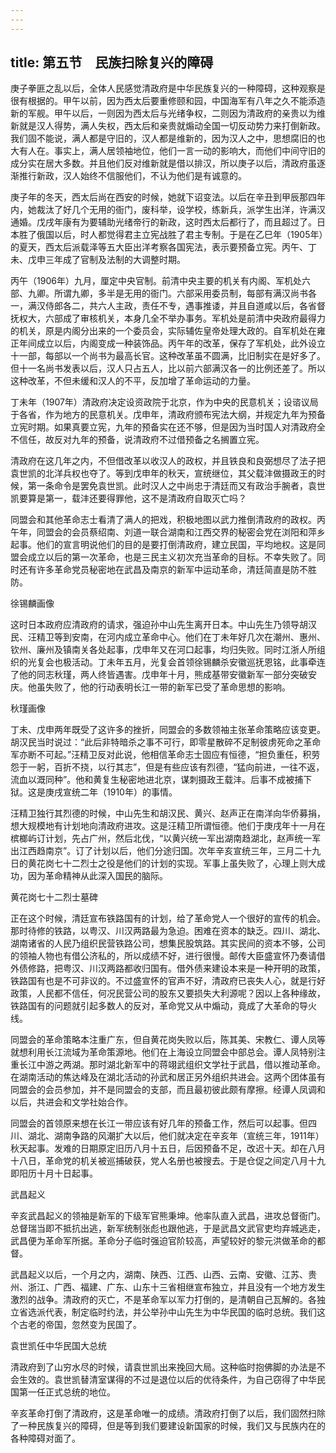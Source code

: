 ```yaml
---
---
---
```

title: 第五节　民族扫除复兴的障碍
---




庚子拳匪之乱以后，全体人民感觉清政府是中华民族复兴的一种障碍，这种观察是很有根据的。甲午以前，因为西太后要重修颐和园，中国海军有八年之久不能添造新的军舰。甲午以后，一则因为西太后与光绪争权，二则因为清政府的亲贵以为维新就是汉人得势，满人失权，西太后和亲贵就煽动全国一切反动势力来打倒新政。我们固不能说，满人都是守旧的，汉人都是维新的，因为汉人之中，思想腐旧的也大有人在。事实上，满人居领袖地位，他们一言一动的影响大，而他们中间守旧的成分实在居大多数。并且他们反对维新就是借以排汉，所以庚子以后，清政府虽逐渐推行新政，汉人始终不信服他们，不认为他们是有诚意的。

庚子年的冬天，西太后尚在西安的时候，她就下诏变法。以后在辛丑到甲辰那四年内，她裁汰了好几个无用的衙门，废科举，设学校，练新兵，派学生出洋，许满汉通婚。戊戌年康有为要辅助光绪帝行的新政，这时西太后都行了，而且超过了。日本胜了俄国以后，时人都觉得君主立宪战胜了君主专制。于是在乙巳年（1905年）的夏天，西太后派载泽等五大臣出洋考察各国宪法，表示要预备立宪。丙午、丁未、戊申三年成了官制及法制的大调整时期。

丙午（1906年）九月，厘定中央官制。前清中央主要的机关有内阁、军机处六部、九卿。所谓九卿，多半是无用的衙门。六部采用委员制，每部有满汉尚书各一，满汉侍郎各二，共六人主政，责任不专，遇事推诿，并且自道咸以后，各省督抚权大，六部成了审核机关，本身几全不举办事务。军机处是前清中央政府最得力的机关，原是内阁分出来的一个委员会，实际辅佐皇帝处理大政的。自军机处在雍正年间成立以后，内阁变成一种装饰品。丙午年的改革，保存了军机处，此外设立十一部，每部以一个尚书为最高长官。这种改革虽不圆满，比旧制实在是好多了。但十一名尚书发表以后，汉人只占五人，比以前六部满汉各一的比例还差了。所以这种改革，不但未缓和汉人的不平，反加增了革命运动的力量。

丁未年（1907年）清政府决定设资政院于北京，作为中央的民意机关；设谘议局于各省，作为地方的民意机关。戊申年，清政府颁布宪法大纲，并规定九年为预备立宪时期。如果真要立宪，九年的预备实在还不够，但是因为当时国人对清政府全不信任，故反对九年的预备，说清政府不过借预备之名搁置立宪。

清政府在这几年之内，不但借改革以收汉人的政权，并且铁良和良弼想尽了法子把袁世凯的北洋兵权也夺了。等到戊申年的秋天，宣统继位，其父载沣做摄政王的时候，第一条命令是罢免袁世凯。此时汉人之中尚忠于清廷而又有政治手腕者，袁世凯要算是第一，载沣还要得罪他，这不是清政府自取灭亡吗？

同盟会和其他革命志士看清了满人的把戏，积极地图以武力推倒清政府的政权。丙午年，同盟会的会员蔡绍南、刘道一联合湖南和江西交界的秘密会党在浏阳和萍乡起事。他们的宣言明说他们的目的是要打倒清政府，建立民国，平均地权。这是同盟会成立以后的第一次革命，也是三民主义初次充当革命的目标。不幸失败了。同时还有许多革命党员秘密地在武昌及南京的新军中运动革命，清廷简直是防不胜防。



徐锡麟画像

这时日本政府应清政府的请求，强迫孙中山先生离开日本。中山先生乃领导胡汉民、汪精卫等到安南，在河内成立革命中心。他们在丁未年好几次在潮州、惠州、钦州、廉州及镇南关各处起事，戊申年又在河口起事，均归失败。同时江浙人所组织的光复会也极活动。丁未年五月，光复会首领徐锡麟杀安徽巡抚恩铭，此事牵连了他的同志秋瑾，两人终皆遇害。戊申年十月，熊成基带安徽新军一部分突破安庆。他虽失败了，他的行动表明长江一带的新军已受了革命思想的影响。



秋瑾画像

丁未、戊申两年既受了这许多的挫折，同盟会的多数领袖主张革命策略应该变更。胡汉民当时说过：“此后非特暗杀之事不可行，即零星散碎不足制彼虏死命之革命军亦断不可起。”汪精卫反对此说，他相信革命志士固应有恒德，“担负重任，积劳怨于一躬，百折不挠，以行其志”，但是有些应该有烈德，“猛向前进，一往不返，流血以溉同种”。他和黄复生秘密地进北京，谋刺摄政王载沣。后事不成被捕下狱。这是庚戌宣统二年（1910年）的事情。

汪精卫独行其烈德的时候，中山先生和胡汉民、黄兴、赵声正在南洋向华侨募捐，想大规模地有计划地向清政府进攻。这是汪精卫所谓恒德。他们于庚戌年十一月在槟榔屿订计划，先占广州，然后北伐，“以黄兴统一军出湖南趋湖北，赵声统一军出江西趋南京”。订了计划以后，他们分途归国。次年辛亥宣统三年，三月二十九日的黄花岗七十二烈士之役是他们的计划的实现。军事上虽失败了，心理上则大成功，因为革命精神从此深入国民的脑际。



黄花岗七十二烈士墓碑

正在这个时候，清廷宣布铁路国有的计划，给了革命党人一个很好的宣传的机会。那时待修的铁路，以粤汉、川汉两路最为急迫。困难在资本的缺乏。四川、湖北、湖南诸省的人民乃组织民营铁路公司，想集民股筑路。其实民间的资本不够，公司的领袖人物也有借公济私的，所以成绩不好，进行很慢。邮传大臣盛宣怀乃奏请借外债修路，把粤汉、川汉两路都收归国有。借外债来建设本来是一种开明的政策，铁路国有也是不可非议的。不过盛宣怀的官声不好，清政府已丧失人心，就是行好政策，人民都不信任，何况民营公司的股东又要损失大利源呢？因以上各种缘故，铁路国有的问题就引起多数人的反对，革命党又从中煽动，竟成了大革命的导火线。

同盟会的革命策略本注重广东，但自黄花岗失败以后，陈其美、宋教仁、谭人凤等就想利用长江流域为革命策源地。他们在上海设立同盟会中部总会。谭人凤特别注重长江中游之两湖。那时湖北新军中的蒋翊武组织文学社于武昌，借以推动革命。在湖南活动的焦达峰及在湖北活动的孙武和居正另外组织共进会。这两个团体虽有同盟会的会员参加，并不是同盟会的支部，而且最初彼此颇有摩擦。经谭人凤调和以后，共进会和文学社始合作。

同盟会的首领原来想在长江一带应该有好几年的预备工作，然后可以起事。但四川、湖北、湖南争路的风潮扩大以后，他们就决定在辛亥年（宣统三年，1911年）秋天起事。发难的日期原定旧历八月十五日，后因预备不足，改迟十天。却在八月十八日，革命党的机关被巡捕破获，党人名册也被搜去。于是仓促之间定八月十九即阳历十月十日起事。



武昌起义

辛亥武昌起义的领袖是新军的下级军官熊秉坤。他率队直入武昌，进攻总督衙门。总督瑞当即不抵抗出逃，新军统制张彪也跟他逃，于是武昌文武官吏均弃城逃走，武昌便为革命军所据。革命分子临时强迫官阶较高，声望较好的黎元洪做革命的都督。

武昌起义以后，一个月之内，湖南、陕西、江西、山西、云南、安徽、江苏、贵州、浙江、广西、福建、广东、山东十三省相继宣布独立，并且没有一个地方发生激烈的战争。清政府的灭亡，不是革命军以军力打倒的，是清朝自己瓦解的。各独立省选派代表，制定临时约法，并公举孙中山先生为中华民国的临时总统。我们这个古老的帝国，忽然变为民国了。



袁世凯任中华民国大总统

清政府到了山穷水尽的时候，请袁世凯出来挽回大局。这种临时抱佛脚的办法是不会生效的。袁世凯替清室谋得的不过是退位以后的优待条件，为自己窃得了中华民国第一任正式总统的地位。

辛亥革命打倒了清政府，这是革命唯一的成绩。清政府打倒了以后，我们固然扫除了一种民族复兴的障碍，但是等到我们要建设新国家的时候，我们又与民族内在的各种障碍对面了。